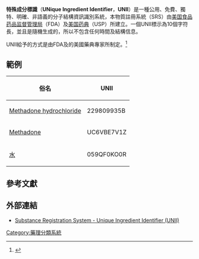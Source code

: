 '''特殊成分標識'''（'''UNique Ingredient Identifier'''，'''UNII'''）是一種公用、免費、獨特、明確、非語義的分子結構資訊識別系統，本物質註冊系統（SRS）由[[美国食品药品监督管理局|美国食品药品监督管理局]]（FDA）及[[美国药典|美国药典]]（USP）所建立。一個UNII標示為10個字符長，並且是隨機生成的，所以不包含任何時間及結構信息。

UNII給予的方式是由FDA及的美國藥典專家所制定。<ref>{{Cite web |url=http://www.fda.gov/ForIndustry/DataStandards/SubstanceRegistrationSystem-UniqueIngredientIdentifierUNII/default.htm |title=存档副本 |accessdate=2015-01-25 |archive-date=2018-01-25 |archive-url=https://web.archive.org/web/20180125080522/https://www.fda.gov/ForIndustry/DataStandards/SubstanceRegistrationSystem-UniqueIngredientIdentifierUNII/default.htm |dead-url=no }}</ref>

==範例==
{| class="wikitable"
|-
! 俗名 !! UNII
|-
| [[Methadone_hydrochloride|Methadone hydrochloride]] || 229809935B
|-
| [[Methadone|Methadone]] || UC6VBE7V1Z
|-
| [[水|水]] || 059QF0KO0R
|}

==參考文獻==
{{Reflist}}

==外部連結==

{{Wikidata property|P652|Unique Ingredient Identifiers}}

* [http://www.fda.gov/ForIndustry/DataStandards/SubstanceRegistrationSystem-UniqueIngredientIdentifierUNII/default.htm Substance Registration System - Unique Ingredient Identifier (UNII)] {{Wayback|url=http://www.fda.gov/ForIndustry/DataStandards/SubstanceRegistrationSystem-UniqueIngredientIdentifierUNII/default.htm |date=20180125080522 }}

[[Category:藥理分類系統|Category:藥理分類系統]]


{{pharma-stub}}